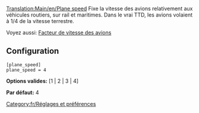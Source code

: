[[Translation:Main/en/Plane speed]]
Fixe la vitesse des avions relativement aux véhicules routiers, sur rail et maritimes. Dans le vrai TTD, les avions volaient à 1/4 de la vitesse terrestre.

Voyez aussi: [[Main/fr/Facteur de vitesse des avions|Facteur de vitesse des avions]]

== Configuration ==

<pre>
[plane_speed]
plane_speed = 4
</pre>

'''Options valides:''' [1 | 2 | 3 | 4]

'''Par défaut:''' 4

[[Category:fr/Réglages et préférences]]